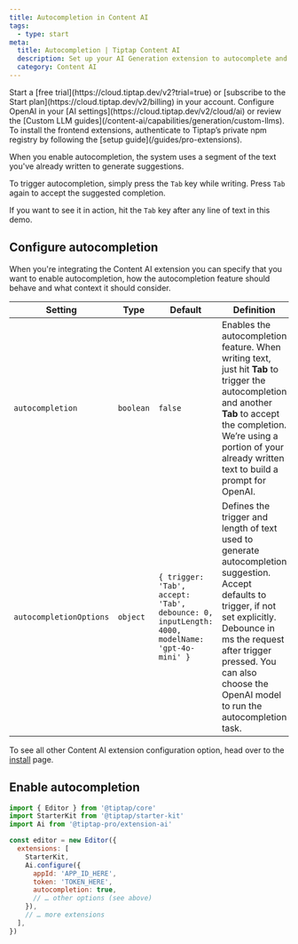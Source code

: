 ```yaml
---
title: Autocompletion in Content AI
tags:
  - type: start
meta:
  title: Autocompletion | Tiptap Content AI
  description: Set up your AI Generation extension to autocomplete and stream text when a user hits tab in your editor. More in the docs!
  category: Content AI
---
```



<Requirements>
  <RequirementItem label="1. Activate trial or subscribe">
    Start a [free trial](https://cloud.tiptap.dev/v2?trial=true) or [subscribe to the Start
    plan](https://cloud.tiptap.dev/v2/billing) in your account.
  </RequirementItem>
  <RequirementItem label="2. Integrate an AI provider">
    Configure OpenAI in your [AI settings](https://cloud.tiptap.dev/v2/cloud/ai) or review the
    [Custom LLM guides](/content-ai/capabilities/generation/custom-llms).
  </RequirementItem>
  <RequirementItem label="3. Install from private registry">
    To install the frontend extensions, authenticate to Tiptap’s private npm registry by following
    the [setup guide](/guides/pro-extensions).
  </RequirementItem>
</Requirements>

When you enable autocompletion, the system uses a segment of the text you've already written to generate suggestions.

To trigger autocompletion, simply press the `Tab` key while writing. Press `Tab` again to accept the suggested completion.

If you want to see it in action, hit the `Tab` key after any line of text in this demo.

<CodeDemo isPro path="/Extensions/AiAutocompletion" />

## Configure autocompletion

When you're integrating the Content AI extension you can specify that you want to enable autocompletion,
how the autocompletion feature should behave and what context it should consider.

| Setting                 | Type      | Default                                                                                       | Definition                                                                                                                                                                                                                                                   |
| ----------------------- | --------- | --------------------------------------------------------------------------------------------- | ------------------------------------------------------------------------------------------------------------------------------------------------------------------------------------------------------------------------------------------------------------ |
| `autocompletion`        | `boolean` | `false`                                                                                       | Enables the autocompletion feature. When writing text, just hit **Tab** to trigger the autocompletion and another **Tab** to accept the completion. We’re using a portion of your already written text to build a prompt for OpenAI.                         |
| `autocompletionOptions` | `object`  | `{ trigger: 'Tab', accept: 'Tab', debounce: 0, inputLength: 4000, modelName: 'gpt-4o-mini' }` | Defines the trigger and length of text used to generate autocompletion suggestion. Accept defaults to trigger, if not set explicitly. Debounce in ms the request after trigger pressed. You can also choose the OpenAI model to run the autocompletion task. |

To see all other Content AI extension configuration option, head over to the [install](/content-ai/capabilities/generation/install#configure-the-extension) page.

## Enable autocompletion

```js
import { Editor } from '@tiptap/core'
import StarterKit from '@tiptap/starter-kit'
import Ai from '@tiptap-pro/extension-ai'

const editor = new Editor({
  extensions: [
    StarterKit,
    Ai.configure({
      appId: 'APP_ID_HERE',
      token: 'TOKEN_HERE',
      autocompletion: true,
      // … other options (see above)
    }),
    // … more extensions
  ],
})
```

